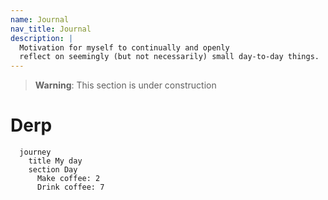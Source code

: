 ```yaml
---
name: Journal
nav_title: Journal
description: |
  Motivation for myself to continually and openly 
  reflect on seemingly (but not necessarily) small day-to-day things.
---
```


> **Warning**: This section is under construction

# Derp

```mermaid
  journey
    title My day
    section Day
      Make coffee: 2
      Drink coffee: 7
```
